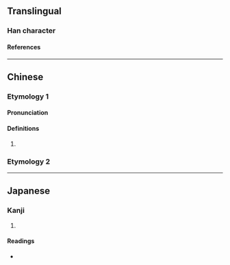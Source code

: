 {{character info}}
==Translingual==

===Han character===
{{Han char|rn=46|rad=山|as=06|sn=9|four=27770|canj=HRU,XHRU|ids=⿱𠂤山}}

====References====
{{Han ref|kx=0310.120|dkj=08023|dj=0610.180|hdz=10770.180|uh=5CCA}}

----

==Chinese==

===Etymology 1===
{{zh-forms}}

====Pronunciation====
{{zh-pron
|m=fù
|c=fau6
|cat=n
}}

====Definitions====
{{zh-hanzi}}

# {{zh-alt-form|阜|[[mound]]}}

===Etymology 2===
{{zh-see|𡶫|v}}

----

==Japanese==

===Kanji===
{{ja-kanji|grade=|rs=山06}}

# {{rfdef|ja|sort=山06}}

====Readings====
* {{ja-readings|on=[[ふ]] (fu)|kun=}}